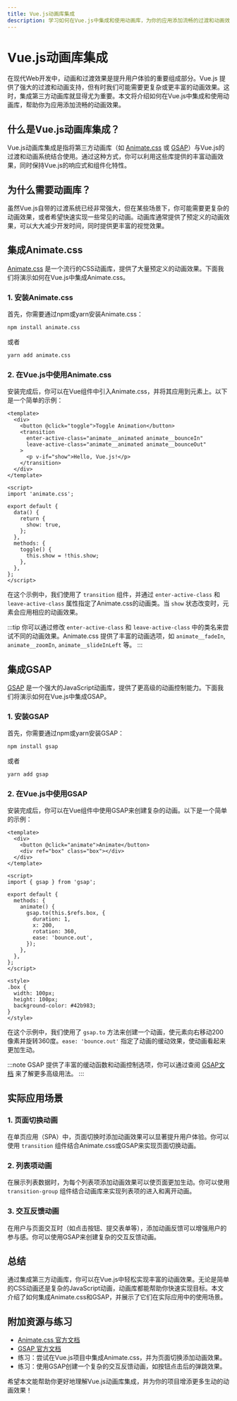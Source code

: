 ```yaml
---
title: Vue.js动画库集成
description: 学习如何在Vue.js中集成和使用动画库，为你的应用添加流畅的过渡和动画效果。
---
```


# Vue.js动画库集成

在现代Web开发中，动画和过渡效果是提升用户体验的重要组成部分。Vue.js 提供了强大的过渡和动画支持，但有时我们可能需要更复杂或更丰富的动画效果。这时，集成第三方动画库就显得尤为重要。本文将介绍如何在Vue.js中集成和使用动画库，帮助你为应用添加流畅的动画效果。

## 什么是Vue.js动画库集成？

Vue.js动画库集成是指将第三方动画库（如 [Animate.css](https://animate.style/) 或 [GSAP](https://greensock.com/gsap/)）与Vue.js的过渡和动画系统结合使用。通过这种方式，你可以利用这些库提供的丰富动画效果，同时保持Vue.js的响应式和组件化特性。

## 为什么需要动画库？

虽然Vue.js自带的过渡系统已经非常强大，但在某些场景下，你可能需要更复杂的动画效果，或者希望快速实现一些常见的动画。动画库通常提供了预定义的动画效果，可以大大减少开发时间，同时提供更丰富的视觉效果。

## 集成Animate.css

[Animate.css](https://animate.style/) 是一个流行的CSS动画库，提供了大量预定义的动画效果。下面我们将演示如何在Vue.js中集成Animate.css。

### 1. 安装Animate.css

首先，你需要通过npm或yarn安装Animate.css：

```bash
npm install animate.css
```

或者

```bash
yarn add animate.css
```

### 2. 在Vue.js中使用Animate.css

安装完成后，你可以在Vue组件中引入Animate.css，并将其应用到元素上。以下是一个简单的示例：

```vue
<template>
  <div>
    <button @click="toggle">Toggle Animation</button>
    <transition
      enter-active-class="animate__animated animate__bounceIn"
      leave-active-class="animate__animated animate__bounceOut"
    >
      <p v-if="show">Hello, Vue.js!</p>
    </transition>
  </div>
</template>

<script>
import 'animate.css';

export default {
  data() {
    return {
      show: true,
    };
  },
  methods: {
    toggle() {
      this.show = !this.show;
    },
  },
};
</script>
```

在这个示例中，我们使用了 `transition` 组件，并通过 `enter-active-class` 和 `leave-active-class` 属性指定了Animate.css的动画类。当 `show` 状态改变时，元素会应用相应的动画效果。

:::tip
你可以通过修改 `enter-active-class` 和 `leave-active-class` 中的类名来尝试不同的动画效果。Animate.css 提供了丰富的动画选项，如 `animate__fadeIn`, `animate__zoomIn`, `animate__slideInLeft` 等。
:::

## 集成GSAP

[GSAP](https://greensock.com/gsap/) 是一个强大的JavaScript动画库，提供了更高级的动画控制能力。下面我们将演示如何在Vue.js中集成GSAP。

### 1. 安装GSAP

首先，你需要通过npm或yarn安装GSAP：

```bash
npm install gsap
```

或者

```bash
yarn add gsap
```

### 2. 在Vue.js中使用GSAP

安装完成后，你可以在Vue组件中使用GSAP来创建复杂的动画。以下是一个简单的示例：

```vue
<template>
  <div>
    <button @click="animate">Animate</button>
    <div ref="box" class="box"></div>
  </div>
</template>

<script>
import { gsap } from 'gsap';

export default {
  methods: {
    animate() {
      gsap.to(this.$refs.box, {
        duration: 1,
        x: 200,
        rotation: 360,
        ease: 'bounce.out',
      });
    },
  },
};
</script>

<style>
.box {
  width: 100px;
  height: 100px;
  background-color: #42b983;
}
</style>
```

在这个示例中，我们使用了 `gsap.to` 方法来创建一个动画，使元素向右移动200像素并旋转360度。`ease: 'bounce.out'` 指定了动画的缓动效果，使动画看起来更加生动。

:::note
GSAP 提供了丰富的缓动函数和动画控制选项，你可以通过查阅 [GSAP文档](https://greensock.com/docs/) 来了解更多高级用法。
:::

## 实际应用场景

### 1. 页面切换动画

在单页应用（SPA）中，页面切换时添加动画效果可以显著提升用户体验。你可以使用 `transition` 组件结合Animate.css或GSAP来实现页面切换动画。

### 2. 列表项动画

在展示列表数据时，为每个列表项添加动画效果可以使页面更加生动。你可以使用 `transition-group` 组件结合动画库来实现列表项的进入和离开动画。

### 3. 交互反馈动画

在用户与页面交互时（如点击按钮、提交表单等），添加动画反馈可以增强用户的参与感。你可以使用GSAP来创建复杂的交互反馈动画。

## 总结

通过集成第三方动画库，你可以在Vue.js中轻松实现丰富的动画效果。无论是简单的CSS动画还是复杂的JavaScript动画，动画库都能帮助你快速实现目标。本文介绍了如何集成Animate.css和GSAP，并展示了它们在实际应用中的使用场景。

## 附加资源与练习

- [Animate.css 官方文档](https://animate.style/)
- [GSAP 官方文档](https://greensock.com/docs/)
- 练习：尝试在Vue.js项目中集成Animate.css，并为页面切换添加动画效果。
- 练习：使用GSAP创建一个复杂的交互反馈动画，如按钮点击后的弹跳效果。

希望本文能帮助你更好地理解Vue.js动画库集成，并为你的项目增添更多生动的动画效果！